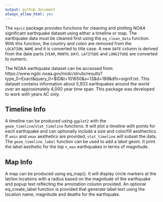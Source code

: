 ```yaml
---
output: github_document
always_allow_html: yes
---
```


The `eqvis` package provides functions for cleaning and plotting NOAA significant earthquake dataset using either a timeline or map. The earthquake data must be cleaned first using the `eq_clean_data` function. With this function, the country and colon are removed from the `LOCATION_NAME` and it is converted to title case. A new `DATE` column is derived from the date parts (`YEAR`, `MONTH`, `DAY`). `LATITUDE` and `LONGITUDE` are converted to numeric.
  
The NOAA earthquake dataset can be accessed from: https://www.ngdc.noaa.gov/nndc/struts/results?type_0=Exact&query_0=$ID&t=101650&s=13&d=189&dfn=signif.txt. This dataset contains information about 5,933 earthquakes around the world over an approximately 4,000 year time span. This package was developed to work with years AC only.  

## Timeline Info

A timeline can be produced using `ggplot2` with the `geom_timeline`/`stat_timeline` functions. It will plot a timeline with points for each earthquake and can optionally include a size and color/fill aesthectics. If `xmin` and `xmax` aesthetics are provided, `stat_timeline` will subset the data. The `geom_timeline_label` function can be used to add a label geom. It print the label aesthetic for the top `n_max` earthquakes in terms of magnitude.

## Map Info

A map can be produced using eq_map(). It will display circle markers at the lat/lon locations with a radius based on the magnitude of the earthquake and popup text reflecting the annotation column provided. An optional eq_create_label function is provided that generate label text using the location name, magnitude and deaths for the earthquake.